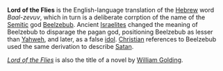 '''Lord of the Flies''' is the English-language translation of the [[Hebrew language|Hebrew]] word ''Baal-zevuv'', which in turn is a deliberate corrption of the name of the [[Semitic]] god [[Beelzebub]]. Ancient [[Israelites]] changed the meaning of Beelzebub to disparage the pagan god, positioning Beelzebub as lesser than [[Yahweh]], and later, as a false [[idol]]. [[Christian]] references to Beelzebub used the same derivation to describe [[Satan]].

''[[Lord of the Flies (novel)|Lord of the Flies]]'' is also the title of a novel by [[William Golding]].